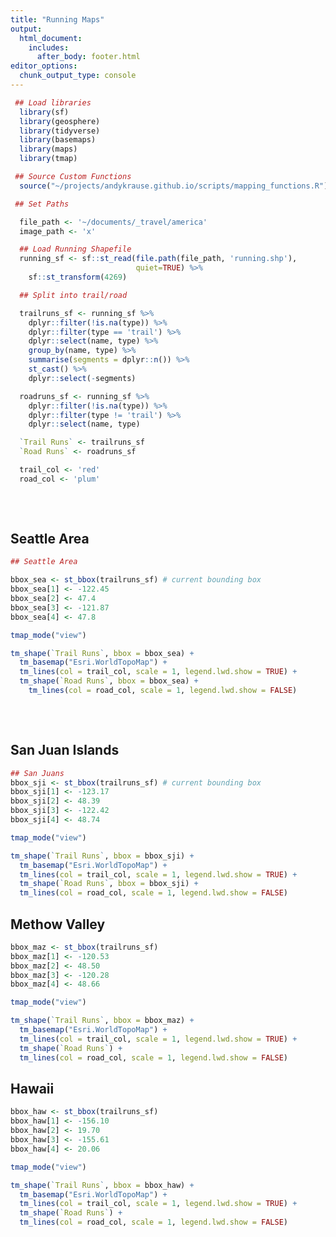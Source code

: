 ```yaml
---
title: "Running Maps"
output: 
  html_document:
    includes:
      after_body: footer.html
editor_options: 
  chunk_output_type: console
---
```


```r
 ## Load libraries
  library(sf)
  library(geosphere)
  library(tidyverse)
  library(basemaps)
  library(maps)
  library(tmap)

 ## Source Custom Functions
  source("~/projects/andykrause.github.io/scripts/mapping_functions.R")

 ## Set Paths

  file_path <- '~/documents/_travel/america'
  image_path <- 'x'
```

```r

  ## Load Running Shapefile
  running_sf <- sf::st_read(file.path(file_path, 'running.shp'),
                            quiet=TRUE) %>%
    sf::st_transform(4269) 

  ## Split into trail/road 

  trailruns_sf <- running_sf %>%
    dplyr::filter(!is.na(type)) %>%
    dplyr::filter(type == 'trail') %>%
    dplyr::select(name, type) %>%
    group_by(name, type) %>% 
    summarise(segments = dplyr::n()) %>% 
    st_cast() %>%
    dplyr::select(-segments)

  roadruns_sf <- running_sf %>%
    dplyr::filter(!is.na(type)) %>%
    dplyr::filter(type != 'trail') %>%
    dplyr::select(name, type)

  `Trail Runs` <- trailruns_sf
  `Road Runs` <- roadruns_sf

  trail_col <- 'red'
  road_col <- 'plum'
  
```

&nbsp;
&nbsp;

## Seattle Area

```r

## Seattle Area

bbox_sea <- st_bbox(trailruns_sf) # current bounding box
bbox_sea[1] <- -122.45
bbox_sea[2] <- 47.4
bbox_sea[3] <- -121.87
bbox_sea[4] <- 47.8

tmap_mode("view")

tm_shape(`Trail Runs`, bbox = bbox_sea) + 
  tm_basemap("Esri.WorldTopoMap") +
  tm_lines(col = trail_col, scale = 1, legend.lwd.show = TRUE) +
  tm_shape(`Road Runs`, bbox = bbox_sea) + 
    tm_lines(col = road_col, scale = 1, legend.lwd.show = FALSE)
  


```

&nbsp;
&nbsp;

## San Juan Islands 

```r

## San Juans
bbox_sji <- st_bbox(trailruns_sf) # current bounding box
bbox_sji[1] <- -123.17
bbox_sji[2] <- 48.39
bbox_sji[3] <- -122.42
bbox_sji[4] <- 48.74

tmap_mode("view")

tm_shape(`Trail Runs`, bbox = bbox_sji) + 
  tm_basemap("Esri.WorldTopoMap") +
  tm_lines(col = trail_col, scale = 1, legend.lwd.show = TRUE) +
  tm_shape(`Road Runs`, bbox = bbox_sji) + 
  tm_lines(col = road_col, scale = 1, legend.lwd.show = FALSE)

```

## Methow Valley

```r

bbox_maz <- st_bbox(trailruns_sf)  
bbox_maz[1] <- -120.53
bbox_maz[2] <- 48.50
bbox_maz[3] <- -120.28
bbox_maz[4] <- 48.66

tmap_mode("view")

tm_shape(`Trail Runs`, bbox = bbox_maz) + 
  tm_basemap("Esri.WorldTopoMap") +
  tm_lines(col = trail_col, scale = 1, legend.lwd.show = TRUE) +
  tm_shape(`Road Runs`) + 
  tm_lines(col = road_col, scale = 1, legend.lwd.show = FALSE)

```

## Hawaii

```r

bbox_haw <- st_bbox(trailruns_sf)  
bbox_haw[1] <- -156.10
bbox_haw[2] <- 19.70
bbox_haw[3] <- -155.61
bbox_haw[4] <- 20.06

tmap_mode("view")

tm_shape(`Trail Runs`, bbox = bbox_haw) + 
  tm_basemap("Esri.WorldTopoMap") +
  tm_lines(col = trail_col, scale = 1, legend.lwd.show = TRUE) +
  tm_shape(`Road Runs`) + 
  tm_lines(col = road_col, scale = 1, legend.lwd.show = FALSE)

```
 